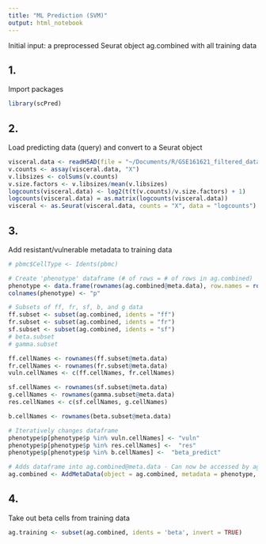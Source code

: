 ```yaml
---
title: "ML Prediction (SVM)"
output: html_notebook
---
```


Initial input: a preprocessed Seurat object ag.combined with all training data

## 1.
Import packages

```r
library(scPred)
```

## 2.
Load predicting data (query) and convert to a Seurat object

```r
visceral.data <- readH5AD(file = "~/Documents/R/GSE161621_filtered_data/visceralmns.h5ad")
v.counts <- assay(visceral.data, "X")
v.libsizes <- colSums(v.counts)
v.size.factors <- v.libsizes/mean(v.libsizes)
logcounts(visceral.data) <- log2(t(t(v.counts)/v.size.factors) + 1)
logcounts(visceral.data) = as.matrix(logcounts(visceral.data))
visceral <- as.Seurat(visceral.data, counts = "X", data = "logcounts")
```

## 3.
Add resistant/vulnerable metadata to training data

```r
# pbmc$CellType <- Idents(pbmc)

# Create 'phenotype' dataframe (# of rows = # of rows in ag.combined)
phenotype <- data.frame(rownames(ag.combined@meta.data), row.names = rownames(ag.combined@meta.data))
colnames(phenotype) <- "p"

# Subsets of ff, fr, sf, b, and g data
ff.subset <- subset(ag.combined, idents = "ff")
fr.subset <- subset(ag.combined, idents = "fr")
sf.subset <- subset(ag.combined, idents = "sf")
# beta.subset
# gamma.subset

ff.cellNames <- rownames(ff.subset@meta.data)
fr.cellNames <- rownames(fr.subset@meta.data)
vuln.cellNames <- c(ff.cellNames, fr.cellNames)

sf.cellNames <- rownames(sf.subset@meta.data)
g.cellNames <- rownames(gamma.subset@meta.data)
res.cellNames <- c(sf.cellNames, g.cellNames)

b.cellNames <- rownames(beta.subset@meta.data)

# Iteratively changes dataframe
phenotype$p[phenotype$p %in% vuln.cellNames] <- "vuln"
phenotype$p[phenotype$p %in% res.cellNames] <-  "res"
phenotype$p[phenotype$p %in% b.cellNames] <-  "beta_predict"

# Adds dataframe into ag.combined@meta.data - Can now be accessed by ag.combined$phenotype
ag.combined <- AddMetaData(object = ag.combined, metadata = phenotype, col.name = "phenotype")
```

## 4.
Take out beta cells from training data

```r
ag.training <- subset(ag.combined, idents = 'beta', invert = TRUE)
```
